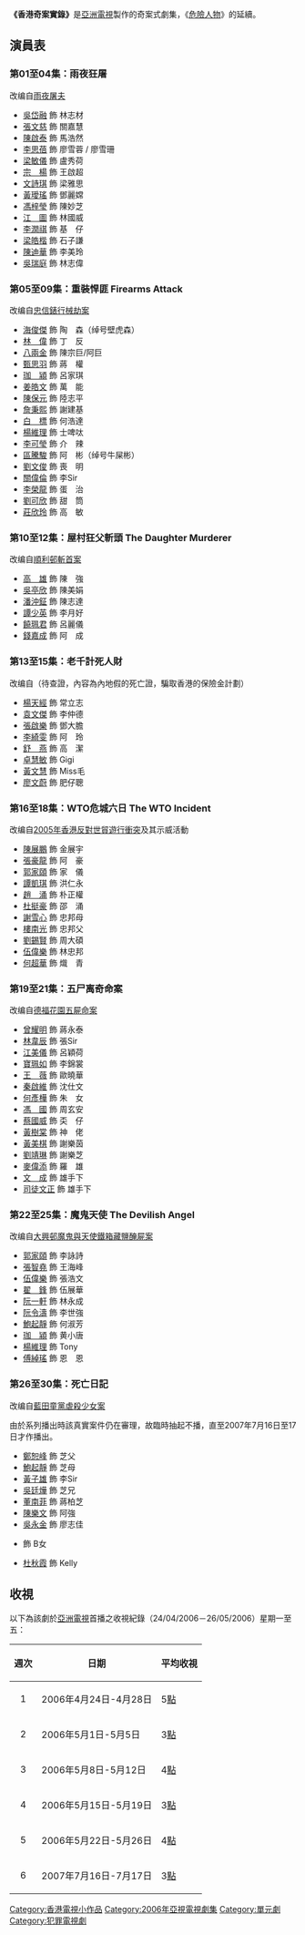 {{亞視劇集 
| 中文劇名= 香港奇案實錄
| 英文劇名= Hong Kong Criminal Files
| 圖像=
| 製作年份= 2006年
| aTV-11首播日期= 2006年4月24日-2006年5月26日
| aTV-11首播時間= 逢星期一至五 21:30-22:30
| 海外推出 = 2006年3月 
| 監製= 劉國輝
| 編導= 劉國輝、[[連熾勳|連熾勳]]、[[李思捷|李思捷]]、[[蘇志永|蘇志永]]、<br>[[何振華|何振華]]、[[劉鎮明|劉鎮明]]、[[梁國斌_(導演)|梁國斌]]
| 助理編導= [[程家傑|程家傑]]、[[李均澤|李均澤]]、[[阮慧雯|阮慧雯]]、[[周建基|周建基]]、<br>[[黎世豪|黎世豪]]
| 編劇= {{nowrap|[[林忠邦|林忠邦]]、[[麥志成|麥志成]]、[[陳志恆|陳志恆]]、[[沈立強|沈立強]]、<br>[[麥耀權|麥耀權]]、[[孔亮人|孔亮人]]、姜　寧、[[陳耀輝|陳耀輝]]}}
| 製作統籌= [[張嘉明|張嘉明]]
| 編審= [[鍾政良|鍾政良]]、[[林忠邦|林忠邦]]
| 集數= 30
| 劇種= 懸疑劇
| 主演= [[陳啟泰|陳啟泰]]、[[張文慈|張文慈]]、[[袁文傑|袁文傑]]
| 主題曲= 心計
| 主唱= [[陳啟泰|陳啟泰]]
| 作曲= [[徐家霖|徐家霖]]
| 填詞= [[苗泳|苗　泳]]
| 網頁= https://web.archive.org/web/20080713131920/http://www.hkatv.com/drama/06/hkspecialcases/
| 備註= 
}}

'''《香港奇案實錄》'''是[[亞洲電視|亞洲電視]]製作的奇案式劇集，《[[危險人物|危險人物]]》的延續。

==演員表==
===第01至04集：雨夜狂屠===
;改编自[[雨夜屠夫|雨夜屠夫]]
*[[吳岱融|吳岱融]] 飾 林志材
*[[張文慈|張文慈]] 飾 關嘉慧
*[[陳啟泰|陳啟泰]] 飾 馬浩然
*[[李思蓓|李思蓓]] 飾 廖雪蓉 / 廖雪珊
*[[梁敏儀|梁敏儀]] 飾 盧秀荷
*[[宗楊|宗　楊]] 飾 王啟超
*[[文詩琪|文詩琪]] 飾 梁雅思
*[[黃璦瑤|黃璦瑤]] 飾 鄧麗嫦
*[[馮梓瑩|馮梓瑩]] 飾 陳妙芝
*[[江圖|江　圖]] 飾 林國威
*[[李潤祺|李潤祺]] 飾 基　仔
*[[梁皓楷|梁皓楷]] 飾 石子謙
*[[陳迪華|陳迪華]] 飾 李美玲
*[[吳瑞庭|吳瑞庭]] 飾 林志偉

===第05至09集：重裝悍匪 Firearms Attack===
;改编自[[忠信錶行械劫案|忠信錶行械劫案]]
*[[海俊傑|海俊傑]] 飾 陶　森（绰号壁虎森）
*[[林偉_(演員)|林　偉]] 飾 丁　反
*[[八兩金|八兩金]] 飾 陳宗巨/阿巨
*[[甄思羽|甄思羽]] 飾 蔣　權
*[[珈潁|珈　潁]] 飾 呂家琪
*[[姜皓文|姜皓文]] 飾 萬　能
*[[陳保元|陳保元]] 飾 陸志平
*[[詹秉熙|詹秉熙]] 飾 謝建基
*[[白標|白　標]] 飾 何浩達
*[[楊維理|楊維理]] 飾 士啤呔
*[[李可瑩|李可瑩]] 飾 介　辣
*[[區騰駿|區騰駿]] 飾 阿　彬（绰号牛屎彬）
*[[劉文俊|劉文俊]] 飾 喪　明
*[[關偉倫|關偉倫]] 飾 李Sir
*[[李榮龍|李榮龍]] 飾 蛋　治
*[[劉可欣|劉可欣]] 飾 甜　筒
*[[莊欣玲|莊欣玲]] 飾 高　敏

===第10至12集：屋村狂父斬頭 The Daughter Murderer===
;改编自[[順利邨斬首案|順利邨斬首案]]
*[[高雄_(演員)|高　雄]] 飾 陳　強
*[[吳亭欣|吳亭欣]] 飾 陳美娟
*[[潘沖鉦|潘沖鉦]] 飾 陳志達
*[[譚少英|譚少英]] 飾 李月好
*[[饒珮君|饒珮君]] 飾 呂麗儀
*[[錢嘉成|錢嘉成]] 飾 阿　成

===第13至15集：老千計死人財===
;改编自（待查證，內容為內地假的死亡證，騙取香港的保險金計劃）
*[[楊天經|楊天經]] 飾 常立志
*[[袁文傑|袁文傑]] 飾 李仲德
*[[張啟樂|張啟樂]] 飾 鄧大膽
*[[李綺雯|李綺雯]] 飾 阿　玲
*[[舒燕|舒　燕]] 飾 高　潔
*[[卓慧敏|卓慧敏]] 飾 Gigi
*[[黃文慧|黃文慧]] 飾 Miss毛
*[[廖文蔚|廖文蔚]] 飾 肥仔聰

===第16至18集：WTO危城六日 The WTO Incident===
;改编自[[2005年香港反對世貿遊行衝突|2005年香港反對世貿遊行衝突]]及其示威活動
*[[陳展鵬|陳展鵬]] 飾 金展宇
*[[張豪龍|張豪龍]] 飾 阿　豪
*[[郭家頤|郭家頤]] 飾 家　儀
*[[譚凱琪|譚凱琪]] 飾 洪仁永
*[[趙涌|趙　涌]] 飾 朴正權
*[[杜挺豪|杜挺豪]] 飾 邵　涌
*[[謝雪心|謝雪心]] 飾 忠邦母
*[[樓南光|樓南光]] 飾 忠邦父
*[[劉錫賢|劉錫賢]] 飾 周大碩
*[[伍偉樂|伍偉樂]] 飾 林忠邦
*[[何超華|何超華]] 飾 熾　青

===第19至21集：五尸离奇命案===
;改编自[[德福花園五屍命案|德福花園五屍命案]]
*[[曾耀明|曾耀明]] 飾 蔣永泰
*[[林韋辰|林韋辰]] 飾 張Sir
*[[江美儀|江美儀]] 飾 呂穎荷
*[[寶珮如|寶珮如]] 飾 李錦裳
*[[王薇|王　薇]] 飾 歐曉華
*[[秦啟維|秦啟維]] 飾 沈仕文
*[[何彥樺|何彥樺]] 飾 朱　女
*[[馮國|馮　國]] 飾 周玄安
*[[蔡國威|蔡國威]] 飾 奀　仔
*[[黃樹棠|黃樹棠]] 飾 神　佬
*[[黃美棋|黃美棋]] 飾 謝樂茵
*[[劉靖琳|劉靖琳]] 飾 謝樂芝
*[[麥偉添|麥偉添]] 飾 羅　雄
*[[文成|文　成]] 飾 雄手下
*[[司徒文正|司徒文正]] 飾 雄手下

===第22至25集：魔鬼天使 The Devilish Angel===
;改编自[[大興邨魔鬼與天使鐵箱藏鹽醃屍案|大興邨魔鬼與天使鐵箱藏鹽醃屍案]]
*[[郭家頤|郭家頤]] 飾 李詠詩
*[[張智堯|張智堯]] 飾 王海峰
*[[伍偉樂|伍偉樂]] 飾 張浩文
*[[翟鋒|翟　鋒]] 飾 伍展華
*[[阮一軒|阮一軒]] 飾 林永成
*[[阮令濤|阮令濤]] 飾 李世強
*[[鮑起靜|鮑起靜]] 飾 何淑芳
*[[珈潁|珈　潁]] 飾 黄小唐
*[[楊維理|楊維理]] 飾 Tony
*[[傅綽瑤|傅綽瑤]] 飾 恩　恩

===第26至30集：死亡日記===
{{main|死亡日記 (電視劇)}}
;改编自[[藍田童黨虐殺少女案|藍田童黨虐殺少女案]]
由於系列播出時該真實案件仍在審理，故臨時抽起不播，直至2007年7月16日至17日才作播出。

*[[鄭恕峰|鄭恕峰]] 飾 芝父
*[[鮑起靜|鮑起靜]] 飾 芝母
*[[黃子雄|黃子雄]] 飾 李Sir
*[[吳廷燁|吳廷燁]] 飾 芝兄
*[[董南菲|董南菲]] 飾 蔣柏芝
*[[陳樂文|陳樂文]] 飾 阿強
*[[吳永金|吳永金]] 飾 廖志佳
*{{link-yue|葉婷芝|葉婷芝}} 飾 B女
*[[杜秋霞|杜秋霞]] 飾 Kelly

==收視==
以下為該劇於[[亞洲電視|亞洲電視]]首播之收視紀錄（24/04/2006－26/05/2006）星期一至五：
{| border=1
!週次!!日期!!平均收視
|-
|align=center|1||2006年4月24日-4月28日||5[[收視點|點]]
|-
|align=center|2||2006年5月1日-5月5日||3[[收視點|點]]
|-
|align=center|3||2006年5月8日-5月12日||4[[收視點|點]]
|-
|align=center|4||2006年5月15日-5月19日||3[[收視點|點]]
|-
|align=center|5||2006年5月22日-5月26日||4[[收視點|點]]
|-
|align=center|6||2007年7月16日-7月17日||3[[收視點|點]]
|}

[[Category:香港電視小作品|Category:香港電視小作品]]
[[Category:2006年亞視電視劇集|Category:2006年亞視電視劇集]]
[[Category:單元劇|Category:單元劇]]
[[Category:犯罪電視劇|Category:犯罪電視劇]]